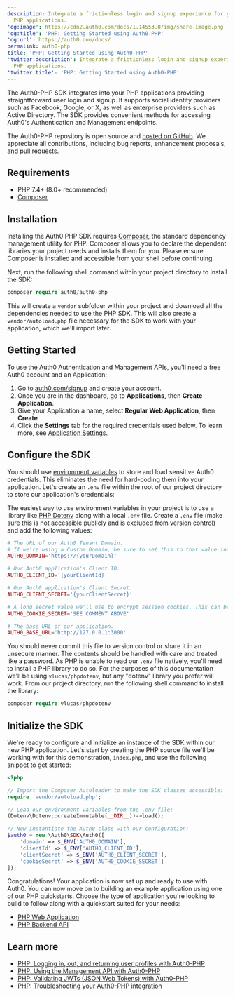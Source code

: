 ```yaml
---
description: Integrate a frictionless login and signup experience for your
  PHP applications.
'og:image': https://cdn2.auth0.com/docs/1.14553.0/img/share-image.png
'og:title': 'PHP: Getting Started using Auth0-PHP'
'og:url': https://auth0.com/docs/
permalink: auth0-php
title: 'PHP: Getting Started using Auth0-PHP'
'twitter:description': Integrate a frictionless login and signup experience for your
  PHP applications.
'twitter:title': 'PHP: Getting Started using Auth0-PHP'
---
```

The Auth0-PHP SDK integrates into your PHP applications providing straightforward user login and signup. It supports social <Tooltip tip="Identity Provider (IdP): Service that stores and manages digital identities." cta="View Glossary" href="/docs/glossary?term=identity+providers">identity providers</Tooltip> such as Facebook, Google, or X, as well as enterprise providers such as Active Directory. The SDK provides convenient methods for accessing Auth0's Authentication and Management endpoints.

The Auth0-PHP repository is open source and [hosted on GitHub](https://github.com/auth0/auth0-PHP). We appreciate all contributions, including bug reports, enhancement proposals, and pull requests.

## Requirements

* PHP 7.4+ (8.0+ recommended)
* [Composer](https://getcomposer.org/doc/00-intro.md)

## Installation

Installing the Auth0 PHP SDK requires [Composer](https://getcomposer.org/doc/00-intro.md#installation-linux-unix-macos), the standard dependency management utility for PHP. Composer allows you to declare the dependent libraries your project needs and installs them for you. Please ensure Composer is installed and accessible from your shell before continuing.

Next, run the following shell command within your project directory to install the SDK:

```php lines
composer require auth0/auth0-php
```

This will create a `vendor` subfolder within your project and download all the dependencies needed to use the PHP SDK. This will also create a `vendor/autoload.php` file necessary for the SDK to work with your application, which we'll import later.

## Getting Started

To use the Auth0 Authentication and Management APIs, you'll need a free Auth0 account and an Application:

1. Go to [auth0.com/signup](https://auth0.com/signup) and create your account.
2. Once you are in the dashboard, go to **Applications**, then **Create Application**.
3. Give your Application a name, select **Regular Web Application**, then **Create**
4. Click the **Settings** tab for the required credentials used below. To learn more, see [Application Settings](/docs/get-started/applications/application-settings).

## Configure the SDK

You should use [environment variables](https://secure.php.net/manual/en/reserved.variables.environment.php) to store and load sensitive Auth0 credentials. This eliminates the need for hard-coding them into your application. Let's create an `.env` file within the root of our project directory to store our application's credentials:

The easiest way to use environment variables in your project is to use a library like [PHP Dotenv](https://github.com/josegonzalez/php-dotenv) along with a local `.env` file. Create a `.env` file (make sure this is not accessible publicly and is excluded from version control) and add the following values:

```php lines
# The URL of our Auth0 Tenant Domain.
# If we're using a Custom Domain, be sure to set this to that value instead.
AUTH0_DOMAIN='https://{yourDomain}'

# Our Auth0 application's Client ID.
AUTH0_CLIENT_ID='{yourClientId}'

# Our Auth0 application's Client Secret.
AUTH0_CLIENT_SECRET='{yourClientSecret}'

# A long secret value we'll use to encrypt session cookies. This can be generated using `openssl rand -hex 32` from our shell.
AUTH0_COOKIE_SECRET='SEE COMMENT ABOVE'

# The base URL of our application.
AUTH0_BASE_URL='http://127.0.0.1:3000'
```

You should never commit this file to version control or share it in an unsecure manner. The contents should be handled with care and treated like a password.
As PHP is unable to read our `.env` file natively, you'll need to install a PHP library to do so. For the purposes of this documentation we'll be using `vlucas/phpdotenv`, but any "dotenv" library you prefer will work. From our project directory, run the following shell command to install the library:

```php lines
composer require vlucas/phpdotenv
```

## Initialize the SDK

We're ready to configure and initialize an instance of the SDK within our new PHP application. Let's start by creating the PHP source file we'll be working with for this demonstration, `index.php`, and use the following snippet to get started:

```php lines
<?php

// Import the Composer Autoloader to make the SDK classes accessible:
require 'vendor/autoload.php';

// Load our environment variables from the .env file:
(Dotenv\Dotenv::createImmutable(__DIR__))->load();

// Now instantiate the Auth0 class with our configuration:
$auth0 = new \Auth0\SDK\Auth0([
    'domain' => $_ENV['AUTH0_DOMAIN'],
    'clientId' => $_ENV['AUTH0_CLIENT_ID'],
    'clientSecret' => $_ENV['AUTH0_CLIENT_SECRET'],
    'cookieSecret' => $_ENV['AUTH0_COOKIE_SECRET']
]);
```

Congratulations! Your application is now set up and ready to use with Auth0. You can now move on to building an example application using one of our PHP quickstarts. Choose the type of application you're looking to build to follow along with a quickstart suited for your needs:

* [PHP Web Application](/docs/quickstart/webapp/php/)
* [PHP Backend API](/docs/quickstart/backend/php/)

## Learn more

* [PHP: Logging in, out, and returning user profiles with Auth0-PHP](/docs/libraries/auth0-php/auth0-php-basic-use)
* [PHP: Using the Management API with Auth0-PHP](/docs/libraries/auth0-php/using-the-management-api-with-auth0-php)
* [PHP: Validating JWTs (JSON Web Tokens) with Auth0-PHP](/docs/libraries/auth0-php/validating-jwts-with-auth0-php)
* [PHP: Troubleshooting your Auth0-PHP integration](/docs/libraries/auth0-php/troubleshoot-auth0-php-library)
